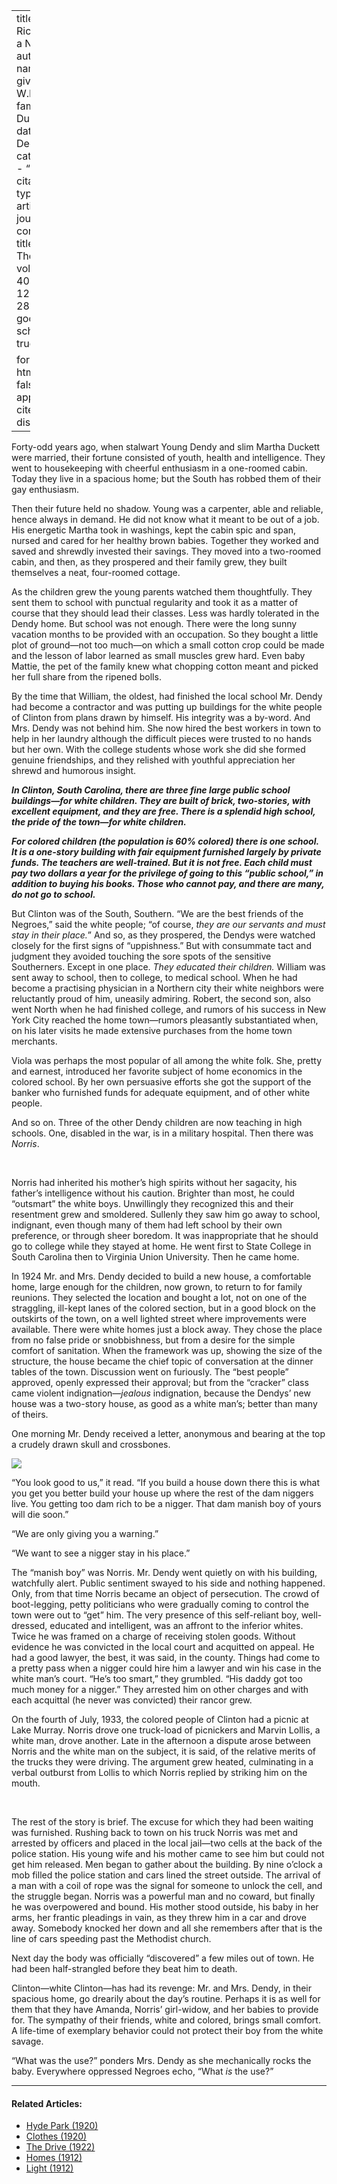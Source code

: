 
---
title: 'Too Rich to be a Nigger'
author:
  - name:
      given: W.E.B.
      family: Du Bois
date: Dec. 1933
categories: 
  - ""
citation: 
  type: article-journal
  container-title: The Crisis
  volume: 40
  issue: 12
  page: 282-283
google-scholar: true

format:
  html:
    toc: false
    appendix-cite-as: display
---


Forty-odd years ago, when stalwart Young Dendy and slim Martha Duckett were married, their fortune consisted of youth, health and intelligence. They went to housekeeping with cheerful enthusiasm in a one-roomed cabin. Today they live in a spacious home; but the South has robbed them of their gay enthusiasm.

Then their future held no shadow. Young was a carpenter, able and reliable, hence always in demand. He did not know what it meant to be out of a job. His energetic Martha took in washings, kept the cabin spic and span, nursed and cared for her healthy brown babies. Together they worked and saved and shrewdly invested their savings. They moved into a two-roomed cabin, and then, as they prospered and their family grew, they built themselves a neat, four-roomed cottage.

As the children grew the young parents watched them thoughtfully. They sent them to school with punctual regularity and took it as a matter of course that they should lead their classes. Less was hardly tolerated in the Dendy home. But school was not enough. There were the long sunny vacation months to be provided with an occupation. So they bought a little plot of ground---not too much---on which a small cotton crop could be made and the lesson of labor learned as small muscles grew hard. Even baby Mattie, the pet of the family knew what chopping cotton meant and picked her full share from the ripened bolls.

By the time that William, the oldest, had finished the local school Mr. Dendy had become a contractor and was putting up buildings for the white people of Clinton from plans drawn by himself. His integrity was a by-word. And Mrs. Dendy was not behind him. She now hired the best workers in town to help in her laundry although the difficult pieces were trusted to no hands but her own. With the college students whose work she did she formed genuine friendships, and they relished with youthful appreciation her shrewd and humorous insight.

***In Clinton, South Carolina, there are three fine large public school buildings---for white children. They are built of brick, two-stories, with excellent equipment, and they are free. There is a splendid high school, the pride of the town---for white children.***

***For colored children (the population is 60% colored) there is one school. It is a one-story building with fair equipment furnished largely by private funds. The teachers are well-trained. But it is not free. Each child must pay two dollars a year for the privilege of going to this "public school," in addition to buying his books. Those who cannot pay, and there are many, do not go to school.***

But Clinton was of the South, Southern. "We are the best friends of the Negroes," said the white people; "of course, *they are our servants and must stay in their place.*" And so, as they prospered, the Dendys were watched closely for the first signs of "uppishness." But with consummate tact and judgment they avoided touching the sore spots of the sensitive Southerners. Except in one place. *They educated their children.* William was sent away to school, then to college, to medical school. When he had become a practising physician in a Northern city their white neighbors were reluctantly proud of him, uneasily admiring. Robert, the second son, also went North when he had finished college, and rumors of his success in New York City reached the home town---rumors pleasantly substantiated when, on his later visits he made extensive purchases from the home town merchants.

Viola was perhaps the most popular of all among the white folk. She, pretty and earnest, introduced her favorite subject of home economics in the colored school. By her own persuasive efforts she got the support of the banker who furnished funds for adequate equipment, and of other white people.

And so on. Three of the other Dendy children are now teaching in high schools. One, disabled in the war, is in a military hospital. Then there was *Norris*.

&nbsp;

Norris had inherited his mother's high spirits without her sagacity, his father's intelligence without his caution. Brighter than most, he could "outsmart" the white boys. Unwillingly they recognized this and their resentment grew and smoldered. Sullenly they saw him go away to school, indignant, even though many of them had left school by their own preference, or through sheer boredom. It was inappropriate that he should go to college while they stayed at home. He went first to State College in South Carolina then to Virginia Union University. Then he came home.

In 1924 Mr. and Mrs. Dendy decided to build a new house, a comfortable home, large enough for the children, now grown, to return to for family reunions. They selected the location and bought a lot, not on one of the straggling, ill-kept lanes of the colored section, but in a good block on the outskirts of the town, on a well lighted street where improvements were available. There were white homes just a block away. They chose the place from no false pride or snobbishness, but from a desire for the simple comfort of sanitation. When the framework was up, showing the size of the structure, the house became the chief topic of conversation at the dinner tables of the town. Discussion went on furiously. The "best people" approved, openly expressed their approval; but from the "cracker" class came violent indignation---*jealous* indignation, because the Dendys' new house was a two-story house, as good as a white man's; better than many of theirs.

One morning Mr. Dendy received a letter, anonymous and bearing at the top a crudely drawn skull and crossbones.

![](/Images/dendy.jpg)

"You look good to us," it read.  "If you build a house down there this is what you get you better build your house up where the rest of the dam <span class="keeptogether">niggers</span> live. You getting too dam rich to be a <span class="keeptogether">nigger</span>. That dam manish boy of yours will die soon."

"We are only giving you a warning."

"We want to see a nigger stay in his place."

The "manish boy" was Norris. Mr. Dendy went quietly on with his building, watchfully alert. Public sentiment swayed to his side and nothing happened. Only, from that time Norris became an object of persecution. The crowd of boot-legging, petty politicians who were gradually coming to control the town were out to "get" him. The very presence of this self-reliant boy, well-dressed, educated and intelligent, was an affront to the inferior whites. Twice he was framed on a charge of receiving stolen goods. Without evidence he was convicted in the local court and acquitted on appeal. He had a good lawyer, the best, it was said, in the county. Things had come to a pretty pass when a <span class="keeptogether">nigger</span> could hire him a lawyer and win his case in the white man's court. "He's too smart," they grumbled. "His daddy got too much money for a <span class="keeptogether">nigger</span>." They arrested him on other charges and with each acquittal (he never was convicted) their rancor grew.

On the fourth of July, 1933, the colored people of Clinton had a picnic at Lake Murray. Norris drove one truck-load of picnickers and Marvin Lollis, a white man, drove another. Late in the afternoon a dispute arose between Norris and the white man on the subject, it is said, of the relative merits of the trucks they were driving. The argument grew heated, culminating in a verbal outburst from Lollis to which Norris replied by striking him on the mouth.

&nbsp;

The rest of the story is brief. The excuse for which they had been waiting was furnished. Rushing back to town on his truck Norris was met and arrested by officers and placed in the local jail---two cells at the back of the police station. His young wife and his mother came to see him but could not get him released. Men began to gather about the building. By nine o'clock a mob filled the police station and cars lined the street outside. The arrival of a man with a coil of rope was the signal for someone to unlock the cell, and the struggle began. Norris was a powerful man and no coward, but finally he was overpowered and bound. His mother stood outside, his baby in her arms, her frantic pleadings in vain, as they threw him in a car and drove away. Somebody knocked her down and all she remembers after that is the line of cars speeding past the Methodist church.

Next day the body was officially "discovered" a few miles out of town. He had been half-strangled before they beat him to death.

Clinton---white Clinton---has had its revenge: Mr. and Mrs. Dendy, in their spacious home, go drearily about the day's routine. Perhaps it is as well for them that they have Amanda, Norris' girl-widow, and her babies to provide for. The sympathy of their friends, white and colored, brings small comfort. A life-time of exemplary behavior could not protect their boy from the white savage.

"What was the use?" ponders Mrs. Dendy as she mechanically rocks the baby. Everywhere oppressed Negroes echo, "What *is* the use?"

<!-- Similar articles start here -->

<hr>
#### Related Articles:

* [Hyde Park (1920)](/Volumes/19/06/hyde_park.html)
* [Clothes (1920)](/Volumes/20/04/clothes.html)
* [The Drive (1922)](/Volumes/22/01/drive.html)
* [Homes (1912)](/Volumes/03/05/homes.html)
* [Light (1912)](/Volumes/03/04/light.html)

<!-- Similar articles end here -->